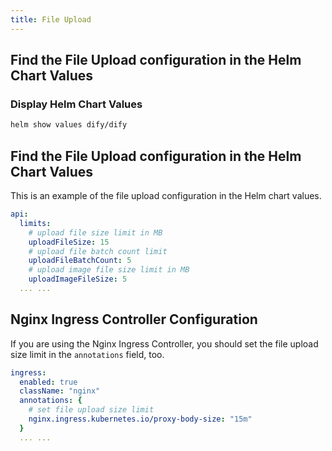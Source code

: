 ```yaml
---
title: File Upload
---
```


## Find the File Upload configuration in the Helm Chart Values
### Display Helm Chart Values
```bash
helm show values dify/dify
```

## Find the File Upload configuration in the Helm Chart Values
This is an example of the file upload configuration in the Helm chart values.

```yaml
api:
  limits:
    # upload file size limit in MB
    uploadFileSize: 15
    # upload file batch count limit
    uploadFileBatchCount: 5
    # upload image file size limit in MB
    uploadImageFileSize: 5
  ... ...
```

## Nginx Ingress Controller Configuration

If you are using the Nginx Ingress Controller, you should set the file upload size limit in the `annotations` field, too.

```yaml
ingress:
  enabled: true
  className: "nginx"
  annotations: {
    # set file upload size limit
    nginx.ingress.kubernetes.io/proxy-body-size: "15m"
  }
  ... ...
```
